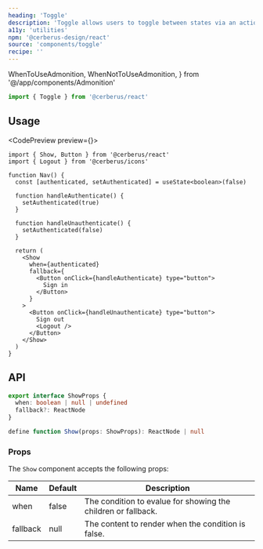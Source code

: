 ```yaml
---
heading: 'Toggle'
description: 'Toggle allows users to toggle between states via an action.'
a11y: 'utilities'
npm: '@cerberus-design/react'
source: 'components/toggle'
recipe: ''
---
```


  WhenToUseAdmonition,
  WhenNotToUseAdmonition,
} from '@/app/components/Admonition'

```ts
import { Toggle } from '@cerberus/react'
```

<WhenToUseAdmonition description="When you need display components based on a single condition." />

## Usage

<CodePreview preview={<ShowPreview />}>
```tsx title="nav.tsx"
import { Show, Button } from '@cerberus/react'
import { Logout } from '@cerberus/icons'

function Nav() {
  const [authenticated, setAuthenticated] = useState<boolean>(false)

  function handleAuthenticate() {
    setAuthenticated(true)
  }

  function handleUnauthenticate() {
    setAuthenticated(false)
  }

  return (
    <Show
      when={authenticated}
      fallback={
        <Button onClick={handleAuthenticate} type="button">
          Sign in
        </Button>
      }
    >
      <Button onClick={handleUnauthenticate} type="button">
        Sign out
        <Logout />
      </Button>
    </Show>
  )
}
```
</CodePreview>

<WhenNotToUseAdmonition description="If you need to conditionally render components that have multiple outcomes, use the Switch/Match family. If you want to display a loading Skeleton, use the Suspense tag or loading route file (NextJS) instead." />

## API

```ts showLineNumbers=false
export interface ShowProps {
  when: boolean | null | undefined
  fallback?: ReactNode
}

define function Show(props: ShowProps): ReactNode | null
```

### Props

The `Show` component accepts the following props:

| Name     | Default | Description                                                   |
| -------- | ------- | ------------------------------------------------------------- |
| when     | false   | The condition to evalue for showing the children or fallback. |
| fallback | null    | The content to render when the condition is false.            |
